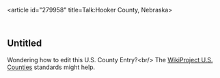 <article id="279958" title=Talk:Hooker County, Nebraska>
	<talkpage id="279958" title="Talk:Hooker County, Nebraska">
{{WikiProject United States|class=start|importance=low|U.S. counties=yes|NE=Yes|NE-importance=}}


==Untitled==
Wondering how to edit this U.S. County Entry?&lt;br/&gt;
The [[Wikipedia:WikiProject U.S. counties|WikiProject U.S. Counties]] standards might help.
	</talkpage>
</article>